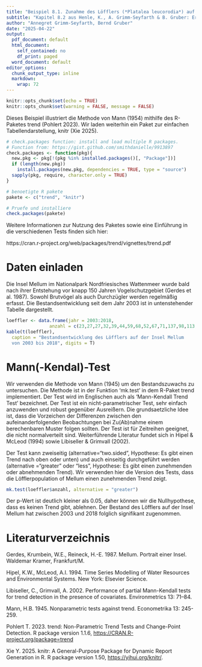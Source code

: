 ---
title: "Beispiel 8.1. Zunahme des Löfflers (*Platalea leucorodia*) auf der Insel Mellum"
subtitle: "Kapitel 8.2 aus Henle, K., A. Grimm-Seyfarth & B. Gruber: Erfassung und Analyse von Tierpopulationen. Ulmer Verlag"
author: "Annegret Grimm-Seyfarth, Bernd Gruber"
date: "2025-04-22"
output:
  pdf_document: default
  html_document:
    self_contained: no
    df_print: paged
  word_document: default
editor_options:
  chunk_output_type: inline
  markdown:
    wrap: 72
---

```{r setup, include=FALSE}
knitr::opts_chunk$set(echo = TRUE)
knitr::opts_chunk$set(warning = FALSE, message = FALSE) 
```

Dieses Beispiel illustriert die Methode von Mann (1954) mithilfe des R-Paketes trend (Pohlert 2023). Wir laden weiterhin ein Paket zur einfachen Tabellendarstellung, knitr (Xie 2025).

```{r}
# check.packages function: install and load multiple R packages.
# Function from: https://gist.github.com/smithdanielle/9913897
check.packages <- function(pkg){
  new.pkg <- pkg[!(pkg %in% installed.packages()[, "Package"])]
  if (length(new.pkg)) 
    install.packages(new.pkg, dependencies = TRUE, type = "source")
  sapply(pkg, require, character.only = TRUE)
}

# benoetigte R pakete
pakete <- c("trend", "knitr")

# Pruefe und installiere
check.packages(pakete)
```

Weitere Informationen zur Nutzung des Paketes sowie eine Einführung in die verschiedenen Tests finden sich hier:

https://cran.r-project.org/web/packages/trend/vignettes/trend.pdf

# Daten einladen
Die Insel Mellum im Nationalpark Nordfriesisches Wattenmeer wurde bald nach ihrer Entstehung vor knapp 150 Jahren Vogelschutzgebiet (Gerdes et al. 1987). Sowohl Brutvögel als auch Durchzügler werden regelmäßig erfasst. Die Bestandsentwicklung seit dem Jahr 2003 ist in untenstehender Tabelle dargestellt.
```{r}
loeffler <- data.frame(jahr = 2003:2018,
                anzahl = c(23,27,27,32,39,44,59,68,52,67,71,137,98,113,152,177))
kable(t(loeffler), 
  caption = "Bestandsentwicklung des Löfflers auf der Insel Mellum
  von 2003 bis 2018", digits = T)
```

# Mann(-Kendal)-Test
Wir verwenden die Methode von Mann (1945) um den Bestandszuwachs zu untersuchen. Die Methode ist in der Funktion ‘mk.test’ in dem R-Paket trend implementiert. Der Test wird im Englischen auch als ‘Mann-Kendall Trend Test’ bezeichnet. Der Test ist ein nicht-parametrischer Test, sehr einfach anzuwenden und robust gegenüber Ausreißern. Die grundsaetzliche Idee ist, dass die Vorzeichen der Differenzen zwischen den aufeinanderfolgenden Beobachtungen bei Zu(Ab)nahme einem berechenbaren Muster folgen sollten. Der Test ist für Zeitreihen geeignet, die nicht normalverteilt sind. Weiterführende Literatur fundet sich in Hipel & McLeod (1994) sowie Libiseller & Grimvall (2002).

Der Test kann zweiseitig (alternative=“two.sided”, Hypothese: Es gibt einen Trend nach oben oder unten) und auch einseitig durchgeführt werden (alternative =“greater” oder “less”, Hypothese: Es gibt einen zunehmenden oder abnehmenden Trend). Wir verwenden hier die Version des Tests,  dass die Löfflerpopulation of Mellum einen zunehmenden Trend zeigt.

```{r}
mk.test(loeffler$anzahl, alternative = "greater")
```
Der p-Wert ist deutlich kleiner als 0.05, daher können wir die Nullhypothese, dass es keinen Trend gibt, ablehnen. Der Bestand des Löfflers auf der Insel Mellum hat zwischen 2003 und 2018 folglich signifikant zugenommen.

# Literaturverzeichnis
Gerdes, Krumbein, W.E., Reineck, H.-E. 1987. Mellum. Portrait einer Insel. Waldemar Kramer, Frankfurt/M.

Hipel, K.W., McLeod, A.I. 1994. Time Series Modelling of Water Resources and Environmental Systems. New York: Elsevier Science.

Libiseller, C., Grimvall, A. 2002. Performance of partial Mann-Kendall tests for trend detection in the presence of covariates. Environmetrics 13: 71–84.

Mann, H.B. 1945. Nonparametric tests against trend. Econometrika 13: 245-259.

Pohlert T. 2023. trend: Non-Parametric Trend Tests and Change-Point Detection. R package version 1.1.6, <https://CRAN.R-project.org/package=trend>

Xie Y. 2025. knitr: A General-Purpose Package for Dynamic Report Generation in R. R package version 1.50, <https://yihui.org/knitr/>.